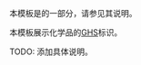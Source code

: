 {{Documentation subpage}}
本模板是{{tl|Chembox}}的一部分，请参见其说明。

本模板展示化学品的[[全球化学品统一分类和标签制度|GHS]]标识。

TODO: 添加具体说明。
<includeonly>
[[Category:化学信息框模板|{{PAGENAME}}]]
</includeonly>